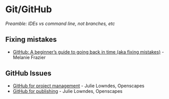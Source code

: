 # Git/GitHub {#git-gh}

*Preamble: IDEs vs command line, not branches, etc*
<!---Traditionally a miserable experience for scientists--->

## Fixing mistakes {#gh-fix}

- [GitHub: A beginner's guide to going back in time (aka fixing mistakes)](https://ohi-science.org/news/github-going-back-in-time) - Melanie Frazier


## GitHub Issues {#gh-issues} 

- [GitHub for project management](https://openscapes.github.io/series/github-issues.html) - Julie Lowndes, Openscapes
- [GitHub for publishing](https://openscapes.github.io/series/github-pub.html) - Julie Lowndes, Openscapes
